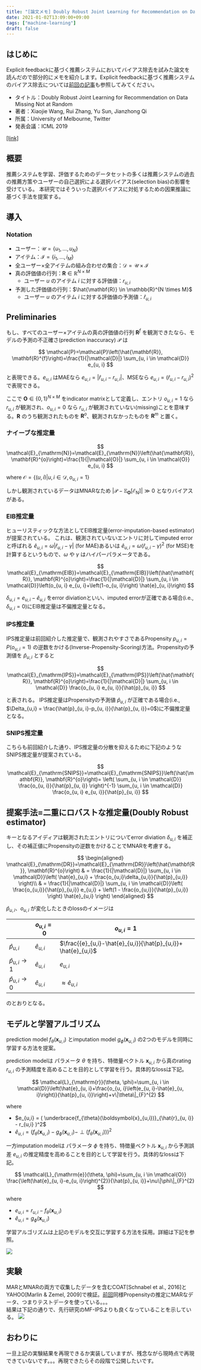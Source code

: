 ```yaml
---
title: "[論文メモ] Doubly Robust Joint Learning for Recommendation on Data Missing Not at Random"
date: 2021-01-02T13:09:00+09:00
tags: ["machine-learning"]
draft: false
---
```


## はじめに
Explicit feedbackに基づく推薦システムにおいてバイアス除去を試みた論文を読んだので部分的にメモを紹介します。Explicit feedbackに基づく推薦システムのバイアス除去については[前回の記事](../../../blog/2020/05/explicit-mf-ips/)も参照してみてください。

- タイトル：Doubly Robust Joint Learning for Recommendation on Data Missing Not at Random
- 著者：Xiaojie Wang, Rui Zhang, Yu Sun, Jianzhong Qi
- 所属：University of Melbourne, Twitter
- 発表会議：ICML 2019

[[link]](https://people.eng.unimelb.edu.au/zr/publications/ICML2019_Doubly%20Robust%20Joint%20Learning%20for%20Recommendation.pdf)

## 概要
推薦システムを学習、評価するためのデータセットの多くは推薦システムの過去の推薦方策やユーザーの自己選択による選択バイアス(selection bias)の影響を受けている。
本研究ではそういった選択バイアスに対処するための因果推論に基づく手法を提案する。

## 導入
### Notation
- ユーザー：$\mathcal{U}=\left\{u_{1}, \dots, u_{N}\right\}$
- アイテム：$\mathcal{I}=\left\{i_{1}, \dots, i_{M}\right\}$
- 全ユーザー×全アイテムの組み合わせの集合：$\mathcal{D}=\mathcal{U} \times \mathcal{I}$
- 真の評価値の行列：$\mathbf{R} \in \mathbb{R}^{N \times M}$
    - ユーザー $u$ のアイテム $i$ に対する評価値：$r_{u,i}$
- 予測した評価値の行列：$\hat{\mathbf{R}} \in \mathbb{R}^{N \times M}$
    - ユーザー $u$ のアイテム $i$ に対する評価値の予測値：$\hat{r}_{u, i}$


## Preliminaries
もし、すべてのユーザー×アイテムの真の評価値の行列 $\mathbf{R}^f$ を観測できたなら、モデルの予測の不正確さ(prediction inaccuracy) $\mathcal{P}$ は


$$
\mathcal{P}=\mathcal{P}\left(\hat{\mathbf{R}}, \mathbf{R}^{f}\right)=\frac{1}{|\mathcal{D}|} \sum_{u, i \in \mathcal{D}} e_{u, i}
$$

と表現できる。$e_{u,i}$ はMAEなら $e_{u, i}=\left|\hat{r}_{u, i}-r_{u, i}\right|$、MSEなら $e_{u, i}=\left(\hat{r}_{u, i}-r_{u, i}\right)^{2}$ で表現できる。

ここで $\mathbf{O} \in \{0,1\}^{N \times M}$ をindicator matrixとして定義し、エントリ $o_{u,i}=1$ なら $r_{u,i}$ が観測され、$o_{u,i}=0$ なら $r_{u,i}$ が観測されていない(missing)ことを意味する。$\mathbf{R}$ のうち観測されたものを $\mathbf{R}^o$、観測されなかったものを $\mathbf{R}^m$ と置く。


### ナイーブな推定量

$$
\mathcal{E}_{\mathrm{N}}=\mathcal{E}_{\mathrm{N}}\left(\hat{\mathbf{R}}, \mathbf{R}^{o}\right)=\frac{1}{|\mathcal{O}|} \sum_{u, i \in \mathcal{O}} e_{u, i}
$$

where $\mathcal{O}=\left\{(u, i) | u, i \in \mathcal{D}, o_{u, i}=1\right\}$

しかし観測されているデータはMNARなため $\left|\mathcal{P}-\mathbb{E}_{\mathbf{O}}\left[\mathcal{E}_{\mathrm{N}}\right]\right| \gg 0$ となりバイアスがある。


### EIB推定量

ヒューリスティックな方法としてEIB推定量(error-imputation-based estimator)が提案されている。
これは、観測されていないエントリに対してimputed errorと呼ばれる $\hat{e}_{u, i}=\omega\left|\hat{r}_{u, i}-\gamma\right|$ (for MAE)あるいは $\hat{e}_{u, i}=\omega\left(\hat{r}_{u, i}-\gamma\right)^{2}$ (for MSE)を計算するというもので、$\omega$ や $\gamma$ はハイパーパラメータである。

$$
\mathcal{E}_{\mathrm{EIB}}=\mathcal{E}_{\mathrm{EIB}}\left(\hat{\mathbf{R}}, \mathbf{R}^{o}\right)=\frac{1}{|\mathcal{D}|} \sum_{u, i \in \mathcal{D}}\left(o_{u, i} e_{u, i}+\left(1-o_{u, i}\right) \hat{e}_{u, i}\right)
$$


$\delta_{u,i} = e_{u,i} - \hat{e}_{u,i}$ をerror diviationといい、imputed errorが正確である場合(i.e., $\delta_{u,i} = 0$)にEIB推定量は不偏推定量となる。


### IPS推定量

IPS推定量は前回紹介した推定量で、観測されやすさであるPropensity $p_{u, i}=P\left(o_{u, i}=1\right)$ の逆数をかける(Inverse-Propensity-Scoring)方法。Propensityの予測値を $\hat{p}_{u, i}$ とすると

$$
\mathcal{E}_{\mathrm{IPS}}=\mathcal{E}_{\mathrm{IPS}}\left(\hat{\mathbf{R}}, \mathbf{R}^{o}\right)=\frac{1}{|\mathcal{D}|} \sum_{u, i \in \mathcal{D}} \frac{o_{u, i} e_{u, i}}{\hat{p}_{u, i}}
$$

と表される。
IPS推定量はPropensityの予測値 $\hat{p}_{u,i}$ が正確である場合(i.e., $\Delta_{u,i} = \frac{\hat{p}_{u, i}-p_{u, i}}{\hat{p}_{u, i}}=0$)に不偏推定量となる。


### SNIPS推定量
こちらも前回紹介した通り、IPS推定量の分散を抑えるために下記のようなSNIPS推定量が提案されている。


$$
\mathcal{E}_{\mathrm{SNIPS}}=\mathcal{E}_{\mathrm{SNIPS}}\left(\hat{\mathbf{R}}, \mathbf{R}^{o}\right)= \left( \sum_{u, i \in \mathcal{D}} \frac{o_{u, i}}{\hat{p}_{u, i}} \right)^{-1} \sum_{u, i \in \mathcal{D}} \frac{o_{u, i} e_{u, i}}{\hat{p}_{u, i}}
$$


## 提案手法=二重にロバストな推定量(Doubly Robust estimator)

キーとなるアイディアは観測されたエントリについてerror diviation $\delta_{u,i}$ を補正し、その補正値にPropensityの逆数をかけることでMNARを考慮する。

$$
\begin{aligned}
\mathcal{E}_{\mathrm{DR}}=\mathcal{E}_{\mathrm{DR}}\left(\hat{\mathbf{R}}, \mathbf{R}^{o}\right) & = \frac{1}{|\mathcal{D}|} \sum_{u, i \in \mathcal{D}}\left( \hat{e}_{u,i} + \frac{o_{u,i}\delta_{u,i}}{\hat{p}_{u,i}} \right)\\
& = \frac{1}{|\mathcal{D}|} \sum_{u, i \in \mathcal{D}}\left( \frac{o_{u,i}}{\hat{p}_{u,i}} e_{u,i} + \left(1 - \frac{o_{u,i}}{\hat{p}_{u,i}} \right) \hat{e}_{u,i} \right)
\end{aligned}
$$

$\hat{p}_{u,i}$、$o_{u,i}$ が変化したときのlossのイメージは

||$o_{u,i}=0$|$o_{u,i}=1$|
|---|---|---|
|$\hat{p}_{u,i}$|$\hat{e}_{u,i}$|$\frac{{e}_{u,i}-\hat{e}_{u,i}}{\hat{p}_{u,i}}+ \hat{e}_{u,i}$|
|$\hat{p}_{u,i} \rightarrow 1$|$\hat{e}_{u,i}$|${e}_{u,i}$|
|$\hat{p}_{u,i} \rightarrow 0$|$\hat{e}_{u,i}$|$\approx \hat{e}_{u,i}$|

のとおりとなる。


## モデルと学習アルゴリズム
prediction model $f_{\theta}(\boldsymbol{x}_{u,i})$ とimputation model $g_{\phi}(\boldsymbol{x}_{u,i})$ の2つのモデルを同時に学習する方法を提案。

prediction modelは パラメータ $\theta$ を持ち、特徴量ベクトル $\boldsymbol{x}_{u,i}$ から真のrating $r_{u,i}$ の予測精度を高めることを目的として学習を行う。具体的なlossは下記。

$$
\mathcal{L}_{\mathrm{r}}(\theta, \phi)=\sum_{u, i \in \mathcal{D}}\left(\hat{e}_{u, i}+\frac{o_{u, i}\left(e_{u, i}-\hat{e}_{u, i}\right)}{\hat{p}_{u, i}}\right)+v\|\theta\|_{F}^{2}
$$

where
- $e_{u,i} = ( \underbrace{f_{\theta}(\boldsymbol{x}_{u,i})}_{\hat{r}_{u, i}} - r_{u,i} )^2$
- $\hat{e}_{u,i} = (f_{\theta}(\boldsymbol{x}_{u,i})-\left.g_{\phi}\left(\boldsymbol{x}_{u, i}\right)-\perp\left(f_{\theta}\left(\boldsymbol{x}_{u, i}\right)\right)\right)^{2}$

一方imputation modelは パラメータ $\phi$ を持ち、特徴量ベクトル $\boldsymbol{x}_{u,i}$ から予測誤差 $e_{u,i}$ の推定精度を高めることを目的として学習を行う。具体的なlossは下記。

$$
\mathcal{L}_{\mathrm{e}}(\theta, \phi)=\sum_{u, i \in \mathcal{O}} \frac{\left(\hat{e}_{u, i}-e_{u, i}\right)^{2}}{\hat{p}_{u, i}}+\nu\|\phi\|_{F}^{2}
$$

where 
- $e_{u,i} = r_{u,i} - f_{\theta}(\boldsymbol{x}_{u,i})$
- $\hat{e}_{u,i} = g_{\phi}(\boldsymbol{x}_{u,i})$

学習アルゴリズムは上記のモデルを交互に学習する方法を採用。詳細は下記を参照。

![](/static/images/implicit-mf-dr/joint-learning-algorithm.png)

## 実験
MARとMNARの両方で収集したデータを含むCOAT[Schnabel et al., 2016]とYAHOO[Marlin & Zemel, 2009]で検証。[前回](/static/../blog/2020/05/explicit-mf-ips/#ナイーブベイズを用いたpropensityの推定)同様Propensityの推定にMARなデータ、つまりテストデータを使っている。。。  
結果は下記の通りで、先行研究のMF-IPSよりも良くなっていることを示している。
![](/static/images/implicit-mf-dr/table2.png)

## おわりに
一旦上記の実験結果を再現できるか実装していますが、残念ながら現時点で再現できていないです。。。再現できたらその段階で公開したいです。